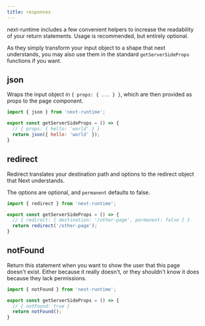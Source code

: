 ```yaml
---
title: responses
---
```


next-runtime includes a few convenient helpers to increase the readability of your return statements. Usage is recommended, but entirely optional.

As they simply transform your input object to a shape that next understands, you may also use them in the standard `getServerSideProps` functions if you want.

## json

Wraps the input object in `{ props: { ... } }`, which are then provided as props to the page component. 

```js
import { json } from 'next-runtime';

export const getServerSideProps = () => {
  // { props: { hello: 'world' } }
  return json({ hello: 'world' });
}
```

## redirect

Redirect translates your destination path and options to the redirect object that Next understands.

The options are optional, and `permanent` defaults to false.

```js
import { redirect } from 'next-runtime';

export const getServerSideProps = () => {
  // { redirect: { destination: '/other-page', permanent: false } }
  return redirect('/other-page');
}
```

## notFound

Return this statement when you want to show the user that this page doesn't exist. Either because it really doesn't, or they shouldn't know it does because they lack permissions.

```js
import { notFound } from 'next-runtime';

export const getServerSideProps = () => {
  // { notFound: true }
  return notFound();
}
```

